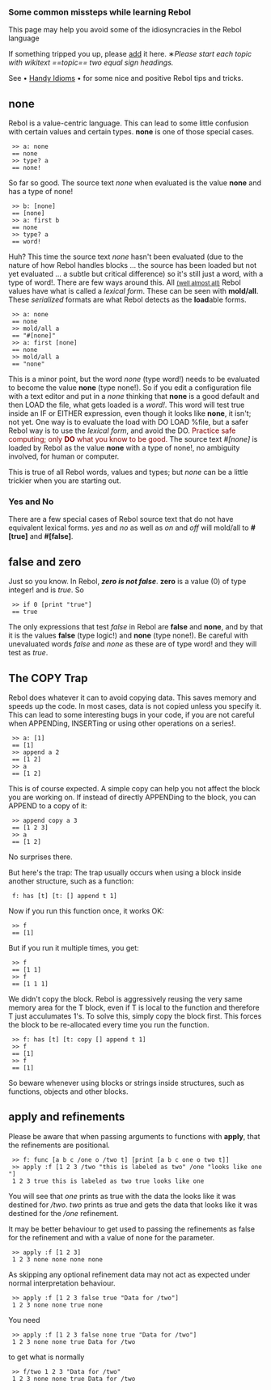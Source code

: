 ===Some common missteps while learning Rebol===

This page may help you avoid some of the idiosyncracies in the Rebol language

If something tripped you up, please <span class="plainlinks">[http://rebol.net/w/index.php?title=Forgoing_faux_pas&action=edit&section=new add]</span> it here.  &lowast;''Please start each topic with wikitext <nowiki>==topic==</nowiki> two equal sign headings.''

See &bull; [[Handy Idioms]] &bull; for some nice and positive Rebol tips and tricks.
 
==none==

Rebol is a value-centric language. This can lead to some little confusion with certain values and certain types. '''none''' is one of those special cases.

  >> a: none
  == none
  >> type? a
  == none!

So far so good.  The source text ''none'' when evaluated is the value '''none''' and has a type of none!

  >> b: [none]
  == [none]
  >> a: first b
  == none
  >> type? a
  == word!

Huh?  This time the source text ''none'' hasn't been evaluated (due to the nature of how Rebol handles blocks ... the source has been loaded but not yet evaluated ... a subtle but critical difference) so it's still just a word, with a type of word!.
There are few ways around this.  All [[#yesno|<small>(well almost all)</small>]] Rebol values have what is called a ''lexical form''.  These can be seen with '''mold/all'''.  These ''serialized'' formats are what Rebol detects as the '''load'''able forms.

  >> a: none
  == none
  >> mold/all a
  == "#[none]"
  >> a: first [none]
  == none
  >> mold/all a
  == "none"

This is a minor point, but the word ''none'' (type word!) needs to be evaluated to become the value '''none''' (type none!).  So if you edit a configuration file with a text editor and put in a ''none'' thinking that '''none''' is a good default and then LOAD the file, what gets loaded is a ''word!''.  This word will test true inside an IF or EITHER expression, even though it looks like '''none''', it isn't; not yet.  One way is to evaluate the load with DO LOAD %file, but a safer Rebol way is to use the ''lexical form'', and avoid the DO. <span style="color: #800000;">Practice safe computing; only '''DO''' what you know to be good.</span> The source text ''#[none]'' is loaded by Rebol as the value '''none''' with a type of none!, no ambiguity involved, for human or computer.

This is true of all Rebol words, values and types; but ''none'' can be a little trickier when you are starting out.
{{Hilight|For a more detailed discussion of what is involved here; please check out this Wikibook article on the Rebol [[wikibooks:Rebol_Programming/Advanced/Interpreter|Interpreter]]}}

<span id="yesno"></span>
===Yes and No===

There are a few special cases of Rebol source text that do not have equivalent lexical forms.  ''yes'' and ''no'' as well as ''on'' and ''off'' will mold/all to '''#[true]''' and '''#[false]'''.

==false and zero==

Just so you know.  In Rebol, '''''zero is not false'''''. '''zero''' is a value (0) of type integer! and is ''true''. So

  >> if 0 [print "true"]
  == true

The only expressions that test ''false'' in Rebol are '''false''' and '''none''', and by that it is the values '''false''' (type logic!) and '''none''' (type none!).  Be careful with unevaluated words ''false'' and ''none'' as these are of type word! and they will test as ''true''.

==The COPY Trap==

Rebol does whatever it can to avoid copying data. This saves memory and speeds up the code. In most cases, data is not copied unless you specify it. This can lead to some interesting bugs in your code, if you are not careful when APPENDing, INSERTing or using other operations on a series!.

  >> a: [1]
  == [1]
  >> append a 2
  == [1 2]
  >> a
  == [1 2]

This is of course expected. A simple copy can help you not affect the block you are working on. If instead of directly APPENDing to the block, you can APPEND to a copy of it:

  >> append copy a 3
  == [1 2 3]
  >> a
  == [1 2]

No surprises there.

But here's the trap: The trap usually occurs when using a block inside another structure, such as a function:

  f: has [t] [t: [] append t 1]

Now if you run this function once, it works OK:

  >> f
  == [1]

But if you run it multiple times, you get:

  >> f
  == [1 1]
  >> f
  == [1 1 1]

We didn't copy the block. Rebol is aggressively reusing the very same memory area for the T block, even if T is local to the function and therefore T just acculumates 1's. To solve this, simply copy the block first. This forces the block to be re-allocated every time you run the function.

  >> f: has [t] [t: copy [] append t 1]
  >> f
  == [1]
  >> f
  == [1]

So beware whenever using blocks or strings inside structures, such as functions, objects and other blocks.

==apply and refinements==

Please be aware that when passing arguments to functions with '''apply''', that the refinements are positional.

  >> f: func [a b c /one o /two t] [print [a b c one o two t]]
  >> apply :f [1 2 3 /two "this is labeled as two" /one "looks like one"]
  1 2 3 true this is labeled as two true looks like one

You will see that ''one'' prints as true with the data the looks like it was destined for ''/two''.  ''two'' prints as true and gets the data that looks like it was destined for the ''/one'' refinement.

It may be better behaviour to get used to passing the refinements as false for the refinement and with a value of none for the parameter.

  >> apply :f [1 2 3]
  1 2 3 none none none none

As skipping any optional refinement data may not act as expected under normal interpretation behaviour.

  >> apply :f [1 2 3 false true "Data for /two"]
  1 2 3 none none true none

You need

  >> apply :f [1 2 3 false none true "Data for /two"]
  1 2 3 none none true Data for /two

to get what is normally

  >> f/two 1 2 3 "Data for /two"
  1 2 3 none none true Data for /two